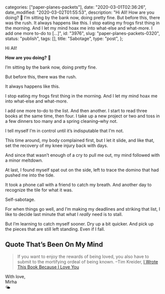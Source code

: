 
  categories: ["paper-planes-packets"],
  date: "2020-03-01T02:36:26",
  date_modified: "2020-03-02T01:55:53",
  description:
    "Hi All! How are you doing? 🌈 I’m sitting by the bank now, doing pretty fine. But before this, there was the rush. It always happens like this. I stop eating my frogs first thing in the morning. And I let my mind hoax me into what-else and what-more. I add one more to-do to […]",
  id: "3976",
  slug: "paper-planes-packets-0320",
  status: "publish",
  tags: [],
  title: "Sabotage",
  type: "post",
};


Hi All!

**How are you doing?** 🌈

I’m sitting by the bank now, doing pretty fine.

But before this, there was the rush.

It always happens like this.

I stop eating my frogs first thing in the morning. And I let my mind hoax me into what-else and what-more.

I add one more to-do to the list. And then another. I start to read three books at the same time, then four. I take up a new project or two and toss in a few dinners too many and a spring cleaning–why not.

I tell myself I’m in control until it’s indisputable that I’m not.

This time around, my body complained first, but I let it slide, and like that, set the recovery of my knee injury back with days.

And since that wasn’t enough of a cry to pull me out, my mind followed with a minor meltdown.

At last, I found myself spat out on the side, left to trace the domino that had pushed me into the tide.

It took a phone call with a friend to catch my breath. And another day to recognize the tile for what it was.

Self-sabotage.

For when things go well, and I’m making my deadlines and striking that list, I like to decide last minute that what I _really_ need is to stall.

But I’m learning to catch myself sooner. Dry up a bit quicker. And pick up the pieces that are still left standing. Even if I fall.

## Quote That’s Been On My Mind

> If you want to enjoy the rewards of being loved, you also have to submit to the mortifying ordeal of being known. –Tim Kreider, [I Wrote This Book Because I Love You](https://www.amazon.com/dp/1476739013)

With love,\
Mirha\
🌤
